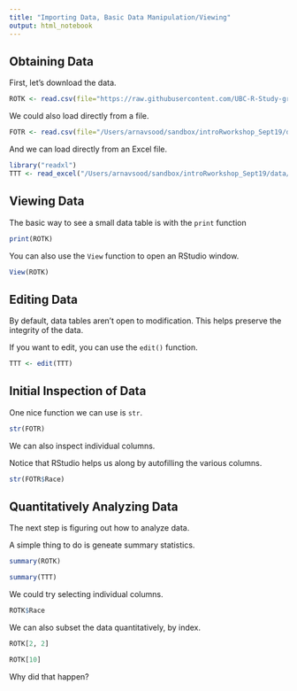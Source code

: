 ```yaml
---
title: "Importing Data, Basic Data Manipulation/Viewing"
output: html_notebook
---
```


## Obtaining Data

First, let's download the data.

```r
ROTK <- read.csv(file="https://raw.githubusercontent.com/UBC-R-Study-group/introRworkshop_Sept19/master/data/The_Return_Of_The_King.csv")
```

We could also load directly from a file.

```r
FOTR <- read.csv(file="/Users/arnavsood/sandbox/introRworkshop_Sept19/data/The_Fellowship_Of_The_Ring.csv")
```

And we can load directly from an Excel file.

```r
library("readxl")
TTT <- read_excel("/Users/arnavsood/sandbox/introRworkshop_Sept19/data/The_Two_Towers.xlsx")
```

## Viewing Data

The basic way to see a small data table is with the ``print`` function 

```r
print(ROTK)
```

You can also use the ``View`` function to open an RStudio window. 

```r
View(ROTK)
```

## Editing Data 

By default, data tables aren't open to modification. This helps preserve the integrity of the data. 

If you want to edit, you can use the ``edit()`` function. 

```r
TTT <- edit(TTT)
```

## Initial Inspection of Data 

One nice function we can use is ``str``.

```r
str(FOTR)
```

We can also inspect individual columns. 

Notice that RStudio helps us along by autofilling the various columns.

```r
str(FOTR$Race)
```

## Quantitatively Analyzing Data

The next step is figuring out how to analyze data. 

A simple thing to do is geneate summary statistics. 

```r
summary(ROTK)
```

```r
summary(TTT)
```

We could try selecting individual columns.

```r
ROTK$Race
```

We can also subset the data quantitatively, by index.

```r
ROTK[2, 2]
```

```r
ROTK[10]
```

Why did that happen?


